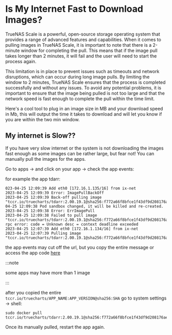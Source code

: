 
# Is My Internet Fast to Download Images?

TrueNAS Scale is a powerful, open-source storage operating system that provides a range of advanced features and capabilities. When it comes to pulling images in TrueNAS Scale, it is important to note that there is a 2-minute window for completing the pull. This means that if the image pull takes longer than 2 minutes, it will fail and the user will need to start the process again.

This limitation is in place to prevent issues such as timeouts and network disruptions, which can occur during long image pulls. By limiting the window to 2 minutes, TrueNAS Scale ensures that the process is completed successfully and without any issues. To avoid any potential problems, it is important to ensure that the image being pulled is not too large and that the network speed is fast enough to complete the pull within the time limit.

Here's a cool tool to plug in an image size in MB and your download speed in Mb, this will output the time it takes to download and will let you know if you are within the two min window.

<ImageDownloadTime/>


## My internet is Slow??

If you have very slow internet or the system is not downloading the images fast enough as some images can be rather large, but fear not!
You can manually pull the images for the apps.

Go to apps -> and click on your app -> check the app events:

for example the app tdarr:

```
023-04-25 12:09:39 Add eth0 [172.16.1.135/16] from ix-net
2023-04-25 12:09:39 Error: ImagePullBackOff
2023-04-25 12:09:39 Back-off pulling image "tccr.io/truecharts/tdarr:2.00.19.1@sha256:f772a66f8bfce1f43df9d208176ae46396d9169566412b3c930efcb4a6a88c75"2023-04-25 12:09:38 Pod sandbox changed, it will be killed and re-created.
2023-04-25 12:09:38 Error: ErrImagePull
2023-04-25 12:09:38 Failed to pull image "tccr.io/truecharts/tdarr:2.00.19.1@sha256:f772a66f8bfce1f43df9d208176ae46396d9169566412b3c930efcb4a6a88c75": rpc error: code = Unknown desc = context deadline exceeded
2023-04-25 12:07:39 Add eth0 [172.16.1.134/16] from ix-net
2023-04-25 12:07:39 Pulling image "tccr.io/truecharts/tdarr:2.00.19.1@sha256:f772a66f8bfce1f43df9d208176ae46396d9169566412b3c930efcb4a6a88c75"
```

the app events may cut off the url, but you copy the entire message or access the app code [here](https://github.com/truecharts/charts/blob/master/charts/stable/tdarr/values.yaml)

:::note

some apps may have more than 1 image

:::

after you copied the entire `tccr.io/truecharts/APP_NAME:APP_VERSION@sha256:SHA` go to system settings -> shell:

```shell
sudo docker pull tccr.io/truecharts/tdarr:2.00.19.1@sha256:f772a66f8bfce1f43df9d208176ae46396d9169566412b3c930efcb4a6a88c75
```
Once its manually pulled, restart the app again.

<GeneratePullCommand/>

